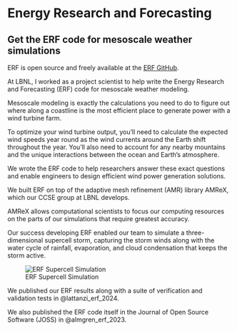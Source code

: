 # Energy Research and Forecasting

::: {.callout-note}
# Get the ERF code for mesoscale weather simulations

ERF is open source and freely available at the [ERF GitHub](https://github.com/erf-model/erf).
:::

At LBNL, I worked as a project scientist to help write the Energy Research and Forecasting (ERF) code for mesoscale weather modeling.

Mesoscale modeling is exactly the calculations you need to do to figure out where
along a coastline is the most efficient place to generate power with a wind turbine farm.

To optimize your wind turbine output, you'll need to calculate the expected wind speeds year round
as the wind currents around the Earth shift throughout the year.
You'll also need to account for any nearby mountains and the unique interactions between the ocean and Earth's atmosphere.

We wrote the ERF code to help researchers answer these exact questions and
enable engineers to design efficient wind power generation solutions.

We built ERF on top of the adaptive mesh refinement (AMR) library AMReX, which our CCSE group at LBNL develops.

AMReX allows computational scientists to focus our computing resources on the parts of our simulations that require greatest accuracy.

Our success developing ERF enabled our team to simulate a three-dimensional supercell storm,
capturing the storm winds along with the water cycle of rainfall, evaporation, and cloud condensation that keeps the storm active.

![ERF Supercell Simulation](research/publications/pub0026/pub0026_f11.png)

We published our ERF results along with a suite of verification and validation tests in @lattanzi_erf_2024.

We also published the ERF code itself in the Journal of Open Source Software (JOSS) in @almgren_erf_2023.
